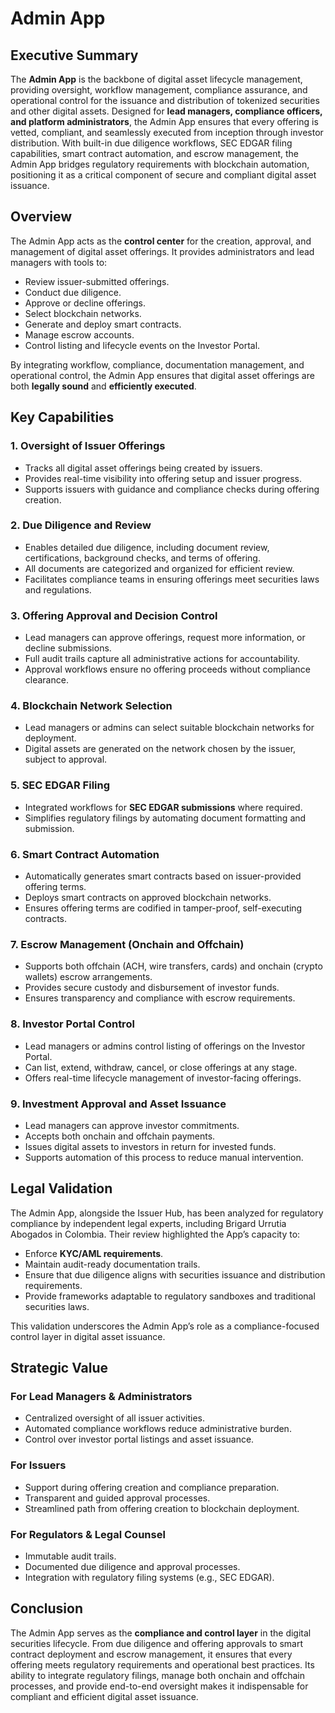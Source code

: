 # Admin App

## Executive Summary

The **Admin App** is the backbone of digital asset lifecycle management, providing oversight, workflow management, compliance assurance, and operational control for the issuance and distribution of tokenized securities and other digital assets. Designed for **lead managers, compliance officers, and platform administrators**, the Admin App ensures that every offering is vetted, compliant, and seamlessly executed from inception through investor distribution. With built-in due diligence workflows, SEC EDGAR filing capabilities, smart contract automation, and escrow management, the Admin App bridges regulatory requirements with blockchain automation, positioning it as a critical component of secure and compliant digital asset issuance.



## Overview

The Admin App acts as the **control center** for the creation, approval, and management of digital asset offerings. It provides administrators and lead managers with tools to:

* Review issuer-submitted offerings.
* Conduct due diligence.
* Approve or decline offerings.
* Select blockchain networks.
* Generate and deploy smart contracts.
* Manage escrow accounts.
* Control listing and lifecycle events on the Investor Portal.

By integrating workflow, compliance, documentation management, and operational control, the Admin App ensures that digital asset offerings are both **legally sound** and **efficiently executed**.



## Key Capabilities

### 1. Oversight of Issuer Offerings

* Tracks all digital asset offerings being created by issuers.
* Provides real-time visibility into offering setup and issuer progress.
* Supports issuers with guidance and compliance checks during offering creation.

### 2. Due Diligence and Review

* Enables detailed due diligence, including document review, certifications, background checks, and terms of offering.
* All documents are categorized and organized for efficient review.
* Facilitates compliance teams in ensuring offerings meet securities laws and regulations.

### 3. Offering Approval and Decision Control

* Lead managers can approve offerings, request more information, or decline submissions.
* Full audit trails capture all administrative actions for accountability.
* Approval workflows ensure no offering proceeds without compliance clearance.

### 4. Blockchain Network Selection

* Lead managers or admins can select suitable blockchain networks for deployment.
* Digital assets are generated on the network chosen by the issuer, subject to approval.

### 5. SEC EDGAR Filing

* Integrated workflows for **SEC EDGAR submissions** where required.
* Simplifies regulatory filings by automating document formatting and submission.

### 6. Smart Contract Automation

* Automatically generates smart contracts based on issuer-provided offering terms.
* Deploys smart contracts on approved blockchain networks.
* Ensures offering terms are codified in tamper-proof, self-executing contracts.

### 7. Escrow Management (Onchain and Offchain)

* Supports both offchain (ACH, wire transfers, cards) and onchain (crypto wallets) escrow arrangements.
* Provides secure custody and disbursement of investor funds.
* Ensures transparency and compliance with escrow requirements.

### 8. Investor Portal Control

* Lead managers or admins control listing of offerings on the Investor Portal.
* Can list, extend, withdraw, cancel, or close offerings at any stage.
* Offers real-time lifecycle management of investor-facing offerings.

### 9. Investment Approval and Asset Issuance

* Lead managers can approve investor commitments.
* Accepts both onchain and offchain payments.
* Issues digital assets to investors in return for invested funds.
* Supports automation of this process to reduce manual intervention.



## Legal Validation

The Admin App, alongside the Issuer Hub, has been analyzed for regulatory compliance by independent legal experts, including Brigard Urrutia Abogados in Colombia. Their review highlighted the App’s capacity to:

* Enforce **KYC/AML requirements**.
* Maintain audit-ready documentation trails.
* Ensure that due diligence aligns with securities issuance and distribution requirements.
* Provide frameworks adaptable to regulatory sandboxes and traditional securities laws.

This validation underscores the Admin App’s role as a compliance-focused control layer in digital asset issuance.



## Strategic Value

### For Lead Managers & Administrators

* Centralized oversight of all issuer activities.
* Automated compliance workflows reduce administrative burden.
* Control over investor portal listings and asset issuance.

### For Issuers

* Support during offering creation and compliance preparation.
* Transparent and guided approval processes.
* Streamlined path from offering creation to blockchain deployment.

### For Regulators & Legal Counsel

* Immutable audit trails.
* Documented due diligence and approval processes.
* Integration with regulatory filing systems (e.g., SEC EDGAR).



## Conclusion

The Admin App serves as the **compliance and control layer** in the digital securities lifecycle. From due diligence and offering approvals to smart contract deployment and escrow management, it ensures that every offering meets regulatory requirements and operational best practices. Its ability to integrate regulatory filings, manage both onchain and offchain processes, and provide end-to-end oversight makes it indispensable for compliant and efficient digital asset issuance.
